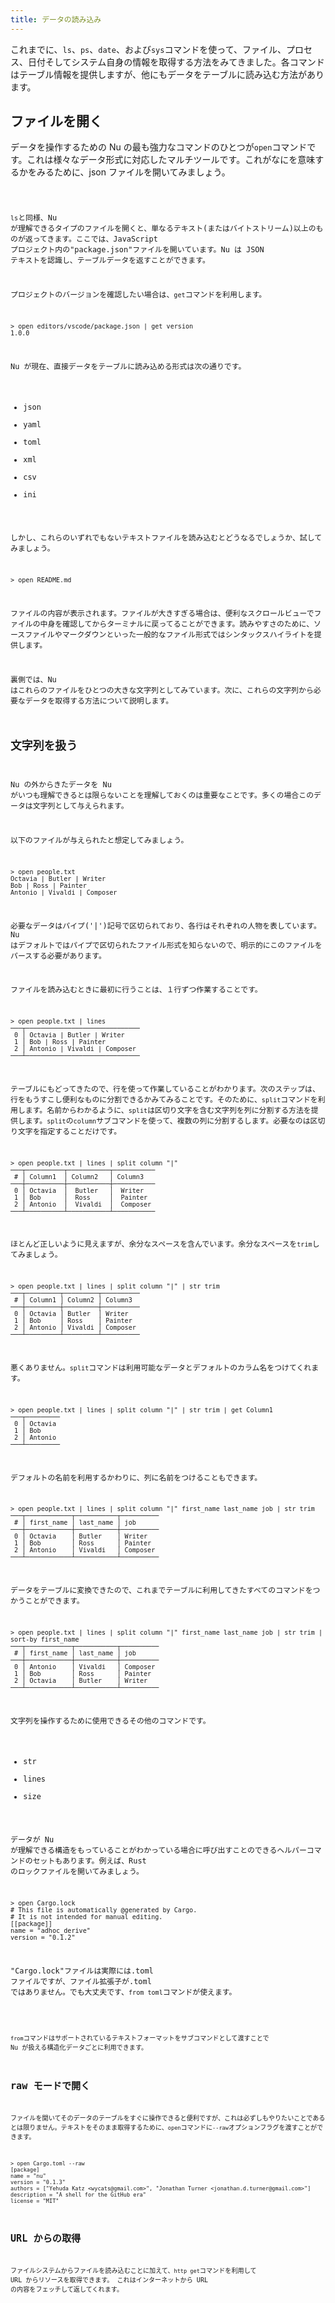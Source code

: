 ```yaml
---
title: データの読み込み
---
```



これまでに、`ls`、`ps`、`date`、および`sys`コマンドを使って、ファイル、プロセス、日付そしてシステム自身の情報を取得する方法をみてきました。各コマンドはテーブル情報を提供しますが、他にもデータをテーブルに読み込む方法があります。

## ファイルを開く

データを操作するための Nu の最も強力なコマンドのひとつが`open`コマンドです。これは様々なデータ形式に対応したマルチツールです。これがなにを意味するかをみるために、json ファイルを開いてみましょう。

<Code code={vscode} lang="nu" />

`ls`と同様、Nu が理解できるタイプのファイルを開くと、単なるテキスト(またはバイトストリーム)以上のものが返ってきます。ここでは、JavaScript プロジェクト内の"package.json"ファイルを開いています。Nu は JSON テキストを認識し、テーブルデータを返すことができます。

プロジェクトのバージョンを確認したい場合は、`get`コマンドを利用します。

```nu
> open editors/vscode/package.json | get version
1.0.0
```

Nu が現在、直接データをテーブルに読み込める形式は次の通りです。

- json
- yaml
- toml
- xml
- csv
- ini

しかし、これらのいずれでもないテキストファイルを読み込むとどうなるでしょうか、試してみましょう。

```nu
> open README.md
```

ファイルの内容が表示されます。ファイルが大きすぎる場合は、便利なスクロールビューでファイルの中身を確認してからターミナルに戻ってることができます。読みやすさのために、ソースファイルやマークダウンといった一般的なファイル形式ではシンタックスハイライトを提供します。

裏側では、Nu はこれらのファイルをひとつの大きな文字列としてみています。次に、これらの文字列から必要なデータを取得する方法について説明します。

## 文字列を扱う

Nu の外からきたデータを Nu がいつも理解できるとは限らないことを理解しておくのは重要なことです。多くの場合このデータは文字列として与えられます。

以下のファイルが与えられたと想定してみましょう。

```nu
> open people.txt
Octavia | Butler | Writer
Bob | Ross | Painter
Antonio | Vivaldi | Composer
```

必要なデータはパイプ('|')記号で区切られており、各行はそれぞれの人物を表しています。Nu はデフォルトではパイプで区切られたファイル形式を知らないので、明示的にこのファイルをパースする必要があります。

ファイルを読み込むときに最初に行うことは、１行ずつ作業することです。

```nu
> open people.txt | lines
───┬──────────────────────────────
 0 │ Octavia | Butler | Writer
 1 │ Bob | Ross | Painter
 2 │ Antonio | Vivaldi | Composer
───┴──────────────────────────────
```

テーブルにもどってきたので、行を使って作業していることがわかります。次のステップは、行をもうすこし便利なものに分割できるかみてみることです。そのために、`split`コマンドを利用します。名前からわかるように、`split`は区切り文字を含む文字列を列に分割する方法を提供します。`split`の`column`サブコマンドを使って、複数の列に分割するします。必要なのは区切り文字を指定することだけです。

```nu
> open people.txt | lines | split column "|"
───┬──────────┬───────────┬───────────
 # │ Column1  │ Column2   │ Column3
───┼──────────┼───────────┼───────────
 0 │ Octavia  │  Butler   │  Writer
 1 │ Bob      │  Ross     │  Painter
 2 │ Antonio  │  Vivaldi  │  Composer
───┴──────────┴───────────┴───────────
```

ほとんど正しいように見えますが、余分なスペースを含んでいます。余分なスペースを`trim`してみましょう。

```nu
> open people.txt | lines | split column "|" | str trim
───┬─────────┬─────────┬──────────
 # │ Column1 │ Column2 │ Column3
───┼─────────┼─────────┼──────────
 0 │ Octavia │ Butler  │ Writer
 1 │ Bob     │ Ross    │ Painter
 2 │ Antonio │ Vivaldi │ Composer
───┴─────────┴─────────┴──────────
```

悪くありません。`split`コマンドは利用可能なデータとデフォルトのカラム名をつけてくれます。

```nu
> open people.txt | lines | split column "|" | str trim | get Column1
───┬─────────
 0 │ Octavia
 1 │ Bob
 2 │ Antonio
───┴─────────
```

デフォルトの名前を利用するかわりに、列に名前をつけることもできます。

```nu
> open people.txt | lines | split column "|" first_name last_name job | str trim
───┬────────────┬───────────┬──────────
 # │ first_name │ last_name │ job
───┼────────────┼───────────┼──────────
 0 │ Octavia    │ Butler    │ Writer
 1 │ Bob        │ Ross      │ Painter
 2 │ Antonio    │ Vivaldi   │ Composer
───┴────────────┴───────────┴──────────
```

データをテーブルに変換できたので、これまでテーブルに利用してきたすべてのコマンドをつかうことができます。

```nu
> open people.txt | lines | split column "|" first_name last_name job | str trim | sort-by first_name
───┬────────────┬───────────┬──────────
 # │ first_name │ last_name │ job
───┼────────────┼───────────┼──────────
 0 │ Antonio    │ Vivaldi   │ Composer
 1 │ Bob        │ Ross      │ Painter
 2 │ Octavia    │ Butler    │ Writer
───┴────────────┴───────────┴──────────
```

文字列を操作するために使用できるその他のコマンドです。

- str
- lines
- size

データが Nu が理解できる構造をもっていることがわかっている場合に呼び出すことのできるヘルパーコマンドのセットもあります。例えば、Rust のロックファイルを開いてみましょう。

```nu
> open Cargo.lock
# This file is automatically @generated by Cargo.
# It is not intended for manual editing.
[[package]]
name = "adhoc_derive"
version = "0.1.2"
```

"Cargo.lock"ファイルは実際には.toml ファイルですが、ファイル拡張子が.toml ではありません。でも大丈夫です、`from toml`コマンドが使えます。

<Code code={cargoToml} lang="nu" />

`from`コマンドはサポートされているテキストフォーマットをサブコマンドとして渡すことで Nu が扱える構造化データごとに利用できます。

## raw モードで開く

ファイルを開いてそのデータのテーブルをすぐに操作できると便利ですが、これは必ずしもやりたいことであるとは限りません。テキストをそのまま取得するために、`open`コマンドに`--raw`オプションフラグを渡すことができます。

```nu
> open Cargo.toml --raw
[package]                                                                                        name = "nu"
version = "0.1.3"
authors = ["Yehuda Katz <wycats@gmail.com>", "Jonathan Turner <jonathan.d.turner@gmail.com>"]
description = "A shell for the GitHub era"
license = "MIT"
```

## URL からの取得

ファイルシステムからファイルを読み込むことに加えて、`http get`コマンドを利用して URL からリソースを取得できます。
これはインターネットから URL の内容をフェッチして返してくれます。

<Code code={rustLangFeed} lang="nu" />
